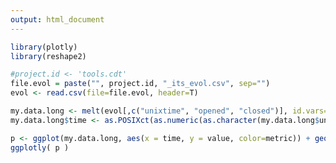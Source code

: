 ```yaml
---
output: html_document
---
```


```r
library(plotly)
library(reshape2)

#project.id <- 'tools.cdt'
file.evol = paste("", project.id, "_its_evol.csv", sep="")
evol <- read.csv(file=file.evol, header=T)

my.data.long <- melt(evol[,c("unixtime", "opened", "closed")], id.vars="unixtime", value.name="value", variable.name="metric")
my.data.long$time <- as.POSIXct(as.numeric(as.character(my.data.long$unixtime)), origin="1970-01-01")

p <- ggplot(my.data.long, aes(x = time, y = value, color=metric)) + geom_line(size = .1)
ggplotly( p )
```

